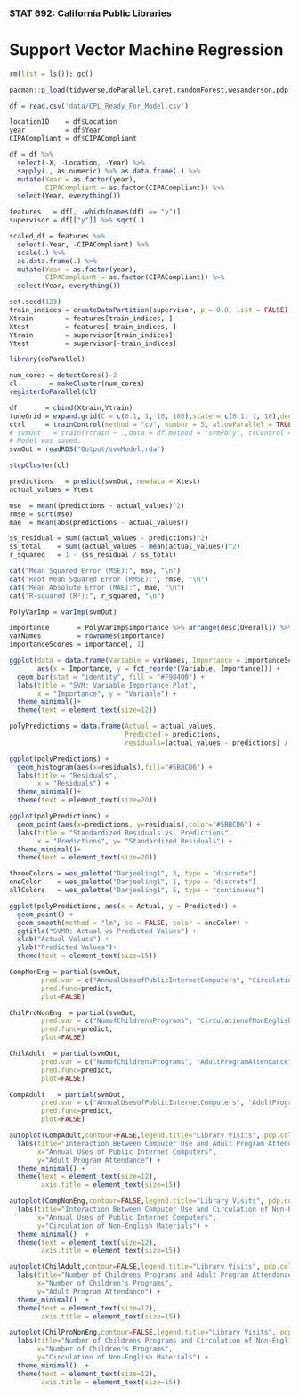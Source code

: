 
### STAT 692: California Public Libraries
# Support Vector Machine Regression


```{r}
rm(list = ls()); gc()

pacman::p_load(tidyverse,doParallel,caret,randomForest,wesanderson,pdp,glmnet)
```

```{r loadData}
df = read.csv('data/CPL_Ready_For_Model.csv')

locationID    = df$Location
year          = df$Year
CIPACompliant = df$CIPACompliant

df = df %>%
  select(-X, -Location, -Year) %>%
  sapply(., as.numeric) %>% as.data.frame(.) %>%
  mutate(Year = as.factor(year),
         CIPACompliant = as.factor(CIPACompliant)) %>%
  select(Year, everything())

```

```{r dataSplitting}
features   = df[, -which(names(df) == "y")]
supervisor = df[["y"]] %>% sqrt(.)

scaled_df = features %>%
  select(-Year, -CIPACompliant) %>%
  scale(.) %>%
  as.data.frame(.) %>%
  mutate(Year = as.factor(year),
         CIPACompliant = as.factor(CIPACompliant)) %>%
  select(Year, everything())

set.seed(123)
train_indices = createDataPartition(supervisor, p = 0.8, list = FALSE)
Xtrain        = features[train_indices, ]
Xtest         = features[-train_indices, ]
Ytrain        = supervisor[train_indices]
Ytest         = supervisor[-train_indices]
```


```{r loadModels}
library(doParallel)

num_cores = detectCores()-2
cl        = makeCluster(num_cores)
registerDoParallel(cl)

df       = cbind(Xtrain,Ytrain)
tuneGrid = expand.grid(C = c(0.1, 1, 10, 100),scale = c(0.1, 1, 10),degree = c(2,3)) 
ctrl     = trainControl(method = "cv", number = 5, allowParallel = TRUE)
# svmOut   = train(Ytrain ~ .,data = df,method = "svmPoly", trControl = ctrl,tuneGrid = tuneGrid)
# Model was saved.
svmOut = readRDS("Output/svmModel.rda")

stopCluster(cl)
```


```{r svmPolyMetrics}
predictions   = predict(svmOut, newdata = Xtest)
actual_values = Ytest

mse  = mean((predictions - actual_values)^2)
rmse = sqrt(mse)
mae  = mean(abs(predictions - actual_values))

ss_residual = sum((actual_values - predictions)^2)
ss_total    = sum((actual_values - mean(actual_values))^2)
r_squared   = 1 - (ss_residual / ss_total)

cat("Mean Squared Error (MSE):", mse, "\n")
cat("Root Mean Squared Error (RMSE):", rmse, "\n")
cat("Mean Absolute Error (MAE):", mae, "\n")
cat("R-squared (R²):", r_squared, "\n")
```



```{r svmPolyVarImp}
PolyVarImp = varImp(svmOut)

importance       = PolyVarImp$importance %>% arrange(desc(Overall)) %>% head(20)
varNames         = rownames(importance)
importanceScores = importance[, 1]

ggplot(data = data.frame(Variable = varNames, Importance = importanceScores),
       aes(x = Importance, y = fct_reorder(Variable, Importance))) +
  geom_bar(stat = "identity", fill = "#F98400") +
  labs(title = "SVM: Variable Importance Plot",
       x = "Importance", y = "Variable") +
  theme_minimal()+
  theme(text = element_text(size=12))

polyPredictions = data.frame(Actual = actual_values, 
                             Predicted = predictions,
                             residuals=(actual_values - predictions) / sd(predictions))

ggplot(polyPredictions) +
  geom_histogram(aes(x=residuals),fill="#5BBCD6") +
  labs(title = "Residuals",
       x = "Residuals") +
  theme_minimal()+
  theme(text = element_text(size=20))

ggplot(polyPredictions) +
  geom_point(aes(x=predictions, y=residuals),color="#5BBCD6") +
  labs(title = "Standardized Residuals vs. Predictions",
       x = "Predictions", y= "Standardized Residuals") +
  theme_minimal()+
  theme(text = element_text(size=20))

threeColors = wes_palette("Darjeeling1", 3, type = "discrete")
oneColor    = wes_palette("Darjeeling1", 1, type = "discrete")
allColors   = wes_palette("Darjeeling1", 5, type = "continuous")

ggplot(polyPredictions, aes(x = Actual, y = Predicted)) +
  geom_point() +
  geom_smooth(method = "lm", se = FALSE, color = oneColor) +
  ggtitle("SVMR: Actual vs Predicted Values") +
  xlab("Actual Values") +
  ylab("Predicted Values")+
  theme(text = element_text(size=15))

```


```{r  partialPlots}
CompNonEng = partial(svmOut, 
        pred.var = c("AnnualUsesofPublicInternetComputers", "CirculationofNonEnglishMaterials"),
        pred.func=predict, 
        plot=FALSE)

ChilProNonEng  = partial(svmOut, 
        pred.var = c("NumofChildrensPrograms", "CirculationofNonEnglishMaterials"),
        pred.func=predict, 
        plot=FALSE)

ChilAdult  = partial(svmOut, 
        pred.var = c("NumofChildrensPrograms", "AdultProgramAttendance"),
        pred.func=predict, 
        plot=FALSE)

CompAdult   = partial(svmOut, 
        pred.var = c("AnnualUsesofPublicInternetComputers", "AdultProgramAttendance"),
        pred.func=predict, 
        plot=FALSE)

autoplot(CompAdult,contour=FALSE,legend.title="Library Visits", pdp.color=allColors) +
  labs(title="Interaction Between Computer Use and Adult Program Attendance",       
       x="Annual Uses of Public Internet Computers",
       y="Adult Program Attendance") +
  theme_minimal() +
  theme(text = element_text(size=12),
        axis.title = element_text(size=15))

autoplot(CompNonEng,contour=FALSE,legend.title="Library Visits", pdp.color=allColors) +
  labs(title="Interaction Between Computer Use and Circulation of Non-English Materials",       
       x="Annual Uses of Public Internet Computers",
       y="Circulation of Non-English Materials") +
  theme_minimal()  +
  theme(text = element_text(size=12),
        axis.title = element_text(size=15))

autoplot(ChilAdult,contour=FALSE,legend.title="Library Visits", pdp.color=allColors) +
  labs(title="Number of Childrens Programs and Adult Program Attendance",       
       x="Number of Children's Programs",
       y="Adult Program Attendance") +
  theme_minimal()  +
  theme(text = element_text(size=12),
        axis.title = element_text(size=15))

autoplot(ChilProNonEng,contour=FALSE,legend.title="Library Visits", pdp.color=allColors) +
  labs(title="Number of Childrens Programs and Circulation of Non-English Materials",       
       x="Number of Children's Programs",
       y="Circulation of Non-English Materials") +
  theme_minimal()  +
  theme(text = element_text(size=12),
        axis.title = element_text(size=15))

```





